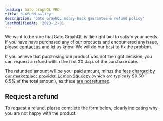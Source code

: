 ```yaml
---
leading: Gato GraphQL PRO
title: 'Refund policy'
description: 'Gato GraphQL money-back guarantee & refund policy'
lastModifiedAt: '2023-12-01'
---
```


We want to be sure that Gato GraphQL is the right tool to satisfy your needs. If you have have purchased any of our products and encountered any issue, please [contact us](/contact) and let us know: We will do our best to fix the problem.

If you believe that purchasing our product was not the right decision, you can request a refund within the first 30 days of the purchase date.

The refunded amount will be your paid amount, minus the [fees charged by our marketplace provider, Lemon Squeezy](https://docs.lemonsqueezy.com/help/getting-started/fees) (which are typically $0.50 + 6.5% of the total amount), as these [are not returned](https://docs.lemonsqueezy.com/help/payments/refunds-chargebacks).

## Request a refund

To request a refund, please complete the form below, clearly indicating why you are not happy with the product:

